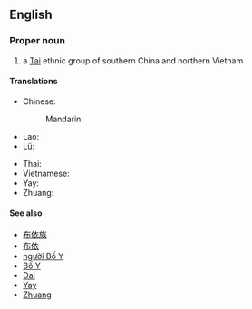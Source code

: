 ==English==
{{rfc}}
===Proper noun===
{{wikipedia|Buyei}}
{{en-proper noun}}

# a [[Tai]] ethnic group of southern China and northern Vietnam

====Translations====
{{trans-top}}
* Chinese:
*: Mandarin: {{t+|cmn|布依族|tr=Bùyī zú}}
* Lao: {{t-needed|lo}}
* Lü: {{t-needed|khb}}
{{trans-mid}}
* Thai: {{t|th|ปู้อี|tr=bpôoee|sc=Thai}}
* Vietnamese: {{t|vi|người Bố Y}}
* Yay: {{t-needed|pcc}}
* Zhuang: {{t-needed|za}}
{{trans-bottom}}

====See also====
* [[布依族]]
* [[布依]]
* [[người Bố Y]]
* [[Bố Y]]
* [[Dai]]
* [[Yay]]
* [[Zhuang]]